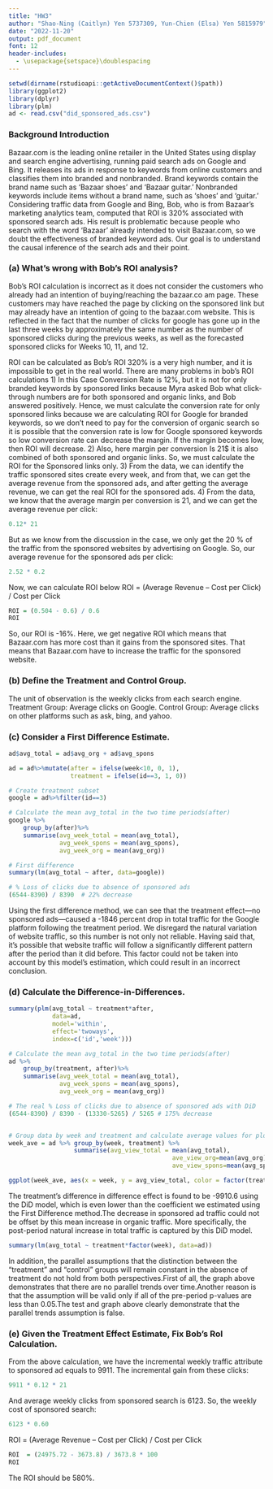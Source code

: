 ```yaml
---
title: "HW3"
author: "Shao-Ning (Caitlyn) Yen 5737309, Yun-Chien (Elsa) Yen 5815979"
date: "2022-11-20"
output: pdf_document
font: 12
header-includes:
  - \usepackage{setspace}\doublespacing
---
```

```r
setwd(dirname(rstudioapi::getActiveDocumentContext()$path))
library(ggplot2)
library(dplyr)
library(plm)
ad <- read.csv("did_sponsored_ads.csv")
```
### Background Introduction
Bazaar.com is the leading online retailer in the United States using display and search engine advertising, running paid search ads on Google and Bing. It releases its ads in response to keywords from online customers and classifies them into branded and nonbranded. Brand keywords contain the brand name such as ‘Bazaar shoes’ and ‘Bazaar guitar.’ Nonbranded keywords include items without a brand name, such as ‘shoes’ and ‘guitar.’
Considering traffic data from Google and Bing, Bob, who is from Bazaar’s marketing analytics team, computed that ROI is 320% associated with sponsored search ads. His result is problematic because people who search with the word ‘Bazaar’ already intended to visit Bazaar.com, so we doubt the effectiveness of branded keyword ads. Our goal is to understand the causal inference of the search ads and their point.

### (a) What’s wrong with Bob’s ROI analysis?
Bob’s ROI calculation is incorrect as it does not consider the customers who already had an intention of buying/reaching the bazaar.co am page. These customers may have reached the page by clicking on the sponsored link but may already have an intention of going to the bazaar.com website. This is reflected in the fact that the number of clicks for google has gone up in the last three weeks by approximately the same number as the number of sponsored clicks during the previous weeks, as well as the forecasted sponsored clicks for Weeks 10, 11, and 12.

ROI can be calculated as Bob’s ROI 320% is a very high number, and it is impossible to get in the real world. There are many problems in bob’s ROI calculations
1) In this Case Conversion Rate is 12%, but it is not for only branded keywords by sponsored links because Myra asked Bob what click-through numbers are for both sponsored and organic links, and Bob answered positively. Hence, we must calculate the conversion rate for only sponsored links because we are calculating ROI for Google for branded keywords, so we don’t need to pay for the conversion of organic search so it is possible that the conversion rate is low for Google sponsored keywords so low conversion rate can decrease the margin. If the margin becomes low, then ROI will decrease.
2) Also, here margin per conversion Is 21$ it is also combined of both sponsored and organic links. So, we must calculate the ROI for the Sponsored links only.
3) From the data, we can identify the traffic sponsored sites create every week, and from that, we can get the average revenue from the sponsored ads, and after getting the average revenue, we can get the real ROI for the sponsored ads.
4) From the data, we know that the average margin per conversion is 21, and we can get the average revenue per click:
```r
0.12* 21
```
But as we know from the discussion in the case, we only get the 20 % of the traffic from the sponsored websites by advertising on Google. So, our average revenue for the sponsored ads per click:
```r
2.52 * 0.2
```

Now, we can calculate ROI below
ROI = (Average Revenue – Cost per Click) / Cost per Click
```r
ROI = (0.504 - 0.6) / 0.6
ROI
```

So, our ROI is -16%. Here, we get negative ROI which means that Bazaar.com has more cost than it gains from the sponsored sites. That means that Bazaar.com have to increase the traffic for the sponsored website. 

### (b)	Define the Treatment and Control Group.
The unit of observation is the weekly clicks from each search engine. 
Treatment Group: Average clicks on Google.
Control Group: Average clicks on other platforms such as ask, bing, and yahoo.

### (c)	Consider a First Difference Estimate.
```r
ad$avg_total = ad$avg_org + ad$avg_spons

ad = ad%>%mutate(after = ifelse(week<10, 0, 1),
                 treatment = ifelse(id==3, 1, 0))

# Create treatment subset
google = ad%>%filter(id==3)

# Calculate the mean avg_total in the two time periods(after)
google %>%
    group_by(after)%>%
    summarise(avg_week_total = mean(avg_total),
              avg_week_spons = mean(avg_spons),
              avg_week_org = mean(avg_org))

# First difference
summary(lm(avg_total ~ after, data=google))

# % Loss of clicks due to absence of sponsored ads
(6544-8390) / 8390  # 22% decrease
```

Using the first difference method, we can see that the treatment effect—no sponsored ads—caused a -1846 percent drop in total traffic for the Google platform following the treatment period. We disregard the natural variation of website traffic, so this number is not only not reliable. Having said that, it's possible that website traffic will follow a significantly different pattern after the period than it did before. This factor could not be taken into account by this model's estimation, which could result in an incorrect conclusion.

### (d) Calculate the Difference-in-Differences.
```r
summary(plm(avg_total ~ treatment*after,
            data=ad, 
            model='within', 
            effect='twoways', 
            index=c('id','week')))

# Calculate the mean avg_total in the two time periods(after)
ad %>%
    group_by(treatment, after)%>%
    summarise(avg_week_total = mean(avg_total),
              avg_week_spons = mean(avg_spons),
              avg_week_org = mean(avg_org))

# The real % Loss of clicks due to absence of sponsored ads with DiD
(6544-8390) / 8390 - (13330-5265) / 5265 # 175% decrease


# Group data by week and treatment and calculate average values for plotting
week_ave = ad %>% group_by(week, treatment) %>% 
                  summarise(avg_view_total = mean(avg_total),
                                             ave_view_org=mean(avg_org),
                                             ave_view_spons=mean(avg_spons))

ggplot(week_ave, aes(x = week, y = avg_view_total, color = factor(treatment))) + geom_line() + geom_vline(xintercept = 10, linetype='dashed') + theme_bw()
```

The treatment's difference in difference effect is found to be -9910.6 using the DiD model, which is even lower than the coefficient we estimated using the First Difference method.The decrease in sponsored ad traffic could not be offset by this mean increase in organic traffic. More specifically, the post-period natural increase in total traffic is captured by this DiD model.

```r
summary(lm(avg_total ~ treatment*factor(week), data=ad))
```

In addition, the parallel assumptions that the distinction between the "treatment" and "control" groups will remain constant in the absence of treatment do not hold from both perspectives.First of all, the graph above demonstrates that there are no parallel trends over time.Another reason is that the assumption will be valid only if all of the pre-period p-values are less than 0.05.The test and graph above clearly demonstrate that the parallel trends assumption is false.

### (e) Given the Treatment Effect Estimate, Fix Bob’s RoI Calculation.
From the above calculation, we have the incremental weekly traffic attribute to sponsored ad equals to 9911. 
The incremental gain from these clicks:
```r
9911 * 0.12 * 21
```

And average weekly clicks from sponsored search is 6123. So, the weekly cost of sponsored search: 
```r
6123 * 0.60 
```

ROI = (Average Revenue – Cost per Click) / Cost per Click
```r
ROI  = (24975.72 - 3673.8) / 3673.8 * 100
ROI
```

The ROI should be 580%. 